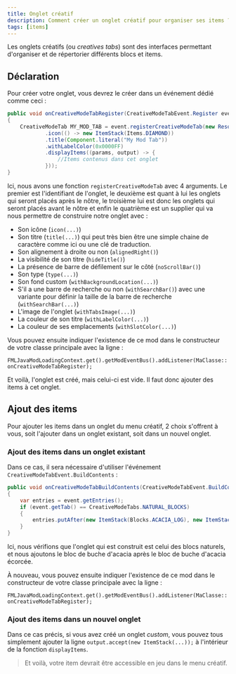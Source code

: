 ```yaml
---
title: Onglet créatif
description: Comment créer un onglet créatif pour organiser ses items ?
tags: [items]
---
```


Les onglets créatifs (ou _creatives tabs_) sont des interfaces permettant d'organiser et de répertorier différents blocs et items.

## Déclaration

Pour créer votre onglet, vous devrez le créer dans un événement dédié comme ceci :

```java
public void onCreativeModeTabRegister(CreativeModeTabEvent.Register event)
{
    CreativeModeTab MY_MOD_TAB = event.registerCreativeModeTab(new ResourceLocation(MODID, "my_mod_tab"), List.of(), List.of(CreativeModeTabs.SPAWN_EGGS), builder -> builder
            .icon(() -> new ItemStack(Items.DIAMOND))
            .title(Component.literal("My Mod Tab"))
            .withLabelColor(0x0000FF)
            .displayItems((params, output) -> {
                //Items contenus dans cet onglet
            }));
}
```

Ici, nous avons une fonction `registerCreativeModeTab` avec 4 arguments. Le premier est l'identifiant de l'onglet, le deuxième est quant à lui les onglets qui seront placés après le nôtre, le troisième lui est donc les onglets qui seront placés avant le nôtre et enfin le quatrième est un supplier qui va nous permettre de construire notre onglet avec :
- Son icône (`icon(...)`) 
- Son titre (`title(...)`) qui peut très bien être une simple chaine de caractère comme ici ou une clé de traduction.
- Son alignement à droite ou non (`alignedRight()`)
- La visibilité de son titre (`hideTitle()`)
- La présence de barre de défilement sur le côté (`noScrollBar()`)
- Son type (`type(...)`)
- Son fond custom (`withBackgroundLocation(...)`)
- S'il a une barre de recherche ou non (`withSearchBar()`) avec une variante pour définir la taille de la barre de recherche (`withSearchBar(...)`)
- L'image de l'onglet (`withTabsImage(...)`)
- La couleur de son titre (`withLabelColor(...)`)
- La couleur de ses emplacements (`withSlotColor(...)`)

Vous pouvez ensuite indiquer l'existence de ce mod dans le constructeur de votre classe principale avec la ligne :

`FMLJavaModLoadingContext.get().getModEventBus().addListener(MaClasse::onCreativeModeTabRegister);`

Et voilà, l'onglet est créé, mais celui-ci est vide. Il faut donc ajouter des items à cet onglet.

## Ajout des items

Pour ajouter les items dans un onglet du menu créatif, 2 choix s'offrent à vous, soit l'ajouter dans un onglet existant, soit dans un nouvel onglet.


### Ajout des items dans un onglet existant

Dans ce cas, il sera nécessaire d'utiliser l'événement `CreativeModeTabEvent.BuildContents` :

```java
public void onCreativeModeTabBuildContents(CreativeModeTabEvent.BuildContents event)
{
    var entries = event.getEntries();
    if (event.getTab() == CreativeModeTabs.NATURAL_BLOCKS)
    {
        entries.putAfter(new ItemStack(Blocks.ACACIA_LOG), new ItemStack(Blocks.STRIPPED_ACACIA_LOG), CreativeModeTab.TabVisibility.PARENT_AND_SEARCH_TABS);
    }
}
```

Ici, nous vérifions que l'onglet qui est construit est celui des blocs naturels, et nous ajoutons le bloc de buche d'acacia après le bloc de buche d'acacia écorcée.

À nouveau, vous pouvez ensuite indiquer l'existence de ce mod dans le constructeur de votre classe principale avec la ligne :

`FMLJavaModLoadingContext.get().getModEventBus().addListener(MaClasse::onCreativeModeTabRegister);`

### Ajout des items dans un nouvel onglet

Dans ce cas précis, si vous avez créé un onglet _custom_, vous pouvez tous simplement ajouter la ligne `output.accept(new ItemStack(...));` à l'intérieur de la fonction `displayItems`.

> Et voilà, votre item devrait être accessible en jeu dans le menu créatif.